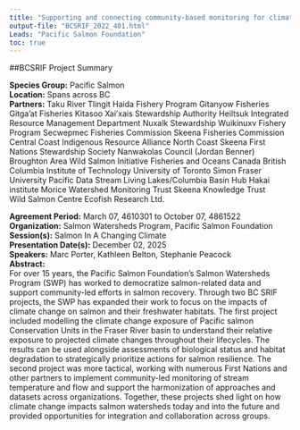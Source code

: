 ```yaml
---
title: "Supporting and connecting community-based monitoring for climate-resilient salmon ecosystems"
output-file: "BCSRIF_2022_401.html"
Leads: "Pacific Salmon Foundation"
toc: true
---
```


##BCSRIF Project Summary

**Species Group:** Pacific Salmon  
**Location:** Spans across BC  
**Partners:** Taku River Tlingit 
Haida Fishery Program 
Gitanyow Fisheries 
Gitga’at Fisheries
Kitasoo Xai'xais Stewardship Authority 
Heiltsuk Integrated Resource Management Department 
Nuxalk Stewardship
Wuikinuxv Fishery Program 
Secwepmec Fisheries Commission 
Skeena Fisheries Commission 
Central Coast Indigenous Resource Alliance 
North Coast Skeena First Nations Stewardship Society 
Nanwakolas Council (Jordan Benner) 
Broughton Area Wild Salmon Initiative 
Fisheries and Oceans Canada 
British Columbia Institute of Technology
University of Toronto
Simon Fraser University
Pacific Data Stream 
Living Lakes/Columbia Basin Hub 
Hakai institute 
Morice Watershed Monitoring Trust 
Skeena Knowledge Trust  
Wild Salmon Centre 
Ecofish Research Ltd. 
  
**Agreement Period:** March 07, 4610301 to October 07, 4861522  
**Organization:** Salmon Watersheds Program, Pacific Salmon Foundation  
**Session(s):** Salmon In A Changing Climate  
**Presentation Date(s):** December 02, 2025  
**Speakers:** Marc Porter, Kathleen Belton, Stephanie Peacock  
**Abstract:**  
For over 15 years, the Pacific Salmon Foundation’s Salmon Watersheds Program (SWP) has worked to democratize salmon-related data and support community-led efforts in salmon recovery. Through two BC SRIF projects, the SWP has expanded their work to focus on the impacts of climate change on salmon and their freshwater habitats. The first project included modelling the climate change exposure of Pacific salmon Conservation Units in the Fraser River basin to understand their relative exposure to projected climate changes throughout their lifecycles. The results can be used alongside assessments of biological status and habitat degradation to strategically prioritize actions for salmon resilience. The second project was more tactical, working with numerous First Nations and other partners to implement community-led monitoring of stream temperature and flow and support the harmonization of approaches and datasets across organizations. Together, these projects shed light on how climate change impacts salmon watersheds today and into the future and provided opportunities for integration and collaboration across groups.   

